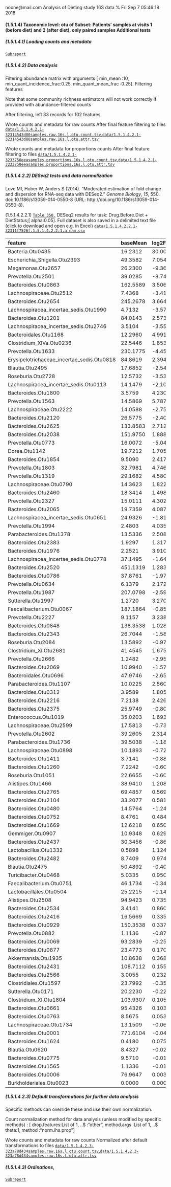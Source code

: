 noone@mail.com
Analysis of Dieting study 16S data
% Fri Sep  7 05:46:18 2018



#### \(1.5.1.4\) Taxonomic level: otu of Subset: Patients' samples at visits 1 (before diet) and 2 (after diet), only paired samples Additional tests




##### \(1.5.1.4.1\) Loading counts and metadata

[`Subreport`](./1.5.1.4.1-report.html)


##### \(1.5.1.4.2\) Data analysis



Filtering abundance matrix with arguments [ min_mean                :10, min_quant_incidence_frac:0.25, min_quant_mean_frac     :0.25]. Filtering features


Note that some community richness estimators will not work correctly 
               if provided with abundance-filtered counts


After filtering, left 33 records for 102 features


Wrote counts and metadata for raw counts After final feature filtering to files [`data/1.5.1.4.2.1-32314543d80samples.raw.16s.l.otu.count.tsv`](data/1.5.1.4.2.1-32314543d80samples.raw.16s.l.otu.count.tsv),[`data/1.5.1.4.2.1-32314543d80samples.raw.16s.l.otu.attr.tsv`](data/1.5.1.4.2.1-32314543d80samples.raw.16s.l.otu.attr.tsv)


Wrote counts and metadata for proportions counts After final feature filtering to files [`data/1.5.1.4.2.1-3233750eeasamples.proportions.16s.l.otu.count.tsv`](data/1.5.1.4.2.1-3233750eeasamples.proportions.16s.l.otu.count.tsv),[`data/1.5.1.4.2.1-3233750eeasamples.proportions.16s.l.otu.attr.tsv`](data/1.5.1.4.2.1-3233750eeasamples.proportions.16s.l.otu.attr.tsv)



##### \(1.5.1.4.2.2\) DESeq2 tests and data normalization



Love MI, Huber W, Anders S (2014). “Moderated estimation of fold change and dispersion for RNA-seq data with DESeq2.” _Genome Biology_, *15*,
550. doi: 10.1186/s13059-014-0550-8 (URL: http://doi.org/10.1186/s13059-014-0550-8).


\(1.5.1.4.2.2.1\) <a name="table.350"></a>[`Table 350.`](#table.350) DESeq2 results for task: Drug.Before.Diet \+ DietStatus;\[ alpha:0.05\]. Full dataset is also saved in a delimited text file (click to download and open e.g. in Excel) [`data/1.5.1.4.2.2.1-32311f7526f.1.5.1.4.2.2.1.a.nam.csv`](data/1.5.1.4.2.2.1-32311f7526f.1.5.1.4.2.2.1.a.nam.csv)




| feature                                      | baseMean | log2FoldChange | lfcSE  | stat       | pvalue    | padj    | i.baseMean | baseVar    | allZero | dispGeneEst | dispGeneIter | dispFit | dispersion | dispIter | dispOutlier | dispMAP | Intercept  | Drug.Before.Diet\_DrugBefore\_YES\_vs\_DrugBefore\_NO | DietStatus\_before.diet\_vs\_after.diet | SE\_Intercept | SE\_Drug.Before.Diet\_DrugBefore\_YES\_vs\_DrugBefore\_NO | SE\_DietStatus\_before.diet\_vs\_after.diet | WaldStatistic\_Intercept | WaldStatistic\_Drug.Before.Diet\_DrugBefore\_YES\_vs\_DrugBefore\_NO | WaldStatistic\_DietStatus\_before.diet\_vs\_after.diet | WaldPvalue\_Intercept | WaldPvalue\_Drug.Before.Diet\_DrugBefore\_YES\_vs\_DrugBefore\_NO | WaldPvalue\_DietStatus\_before.diet\_vs\_after.diet | betaConv | betaIter | deviance | maxCooks   | replace |
|:---------------------------------------------|:---------|:---------------|:-------|:-----------|:----------|:--------|:-----------|:-----------|:--------|:------------|:-------------|:--------|:-----------|:---------|:------------|:--------|:-----------|:------------------------------------------------------|:----------------------------------------|:--------------|:----------------------------------------------------------|:--------------------------------------------|:-------------------------|:---------------------------------------------------------------------|:-------------------------------------------------------|:----------------------|:------------------------------------------------------------------|:----------------------------------------------------|:---------|:---------|:---------|:-----------|:--------|
| Bacteria.Otu0435                             | 16.2312  | 30.000000      | 2.9580 | 10.141908  | NA        | NA      | 16.2312    | 8.694e\+03 | FALSE   | 33.000      | 2            | 9.543   | 33.000     | 8        | FALSE       | 33.000  | \-23.52003 | \-24.57702                                            | 30.000000                               | 2.8654        | 3.0600                                                    | 2.9580                                      | \-8.208318               | \-8.03176                                                            | 10.141908                                              | 2.243e\-16            | 9.609e\-16                                                        | 3.600e\-24                                          | TRUE     | 100      | 28.27    | 2.643e\+01 | TRUE    |
| Escherichia\_Shigella.Otu2393                | 49.3582  | 7.054357       | 2.0495 | 3.441966   | 0.0005775 | 0.04216 | 49.3582    | 6.488e\+04 | FALSE   | 16.437      | 8            | 10.573  | 15.743     | 9        | FALSE       | 15.743  | 0.73383    | \-4.05216                                             | 7.054357                                | 1.9826        | 2.1160                                                    | 2.0495                                      | 0.370141                 | \-1.91504                                                            | 3.441966                                               | 7.113e\-01            | 5.549e\-02                                                        | 5.775e\-04                                          | TRUE     | 100      | 98.82    | 3.747e\+00 | TRUE    |
| Megamonas.Otu2657                            | 26.2300  | \-9.364361     | 2.9580 | \-3.165827 | NA        | NA      | 26.2300    | 2.264e\+04 | FALSE   | 33.000      | 81           | 10.612  | 33.000     | 5        | FALSE       | 33.000  | 7.17010    | \-26.19066                                            | \-9.364361                              | 2.8203        | 3.0618                                                    | 2.9580                                      | 2.542276                 | \-8.55392                                                            | \-3.165827                                             | 1.101e\-02            | 1.190e\-17                                                        | 1.546e\-03                                          | TRUE     | 100      | 34.50    | 2.307e\+01 | TRUE    |
| Prevotella.Otu2501                           | 39.0285  | \-8.747835     | 2.8550 | \-3.064009 | NA        | NA      | 39.0285    | 4.418e\+04 | FALSE   | 33.000      | 8            | 11.050  | 31.285     | 6        | FALSE       | 31.285  | 8.28320    | \-6.24219                                             | \-8.747835                              | 2.7386        | 2.9632                                                    | 2.8550                                      | 3.024615                 | \-2.10659                                                            | \-3.064009                                             | 2.490e\-03            | 3.515e\-02                                                        | 2.184e\-03                                          | TRUE     | 100      | 77.63    | 5.192e\+01 | TRUE    |
| Bacteroides.Otu0863                          | 162.5589 | 3.506242       | 1.1510 | 3.046256   | NA        | NA      | 162.5589   | 2.195e\+05 | FALSE   | 5.115       | 12           | 8.569   | 5.214      | 7        | FALSE       | 5.214   | 5.40582    | \-1.27334                                             | 3.506242                                | 1.1143        | 1.1953                                                    | 1.1510                                      | 4.851392                 | \-1.06525                                                            | 3.046256                                               | 1.226e\-06            | 2.868e\-01                                                        | 2.317e\-03                                          | TRUE     | 15       | 298.81   | 9.757e\+00 | TRUE    |
| Lachnospiraceae.Otu2512                      | 7.4368   | \-3.419925     | 1.1651 | \-2.935384 | 0.0033314 | 0.12159 | 7.4368     | 3.900e\+02 | FALSE   | 4.554       | 11           | 8.938   | 4.727      | 10       | FALSE       | 4.727   | 4.15485    | \-0.67270                                             | \-3.419925                              | 1.0914        | 1.2016                                                    | 1.1651                                      | 3.806736                 | \-0.55983                                                            | \-2.935384                                             | 1.408e\-04            | 5.756e\-01                                                        | 3.331e\-03                                          | TRUE     | 17       | 145.51   | 3.771e\-01 | TRUE    |
| Bacteroides.Otu2654                          | 245.2678 | 3.664466       | 1.2553 | 2.919241   | NA        | NA      | 245.2678   | 1.188e\+06 | FALSE   | 6.150       | 12           | 7.949   | 6.210      | 6        | FALSE       | 6.210   | 5.49465    | \-1.22247                                             | 3.664466                                | 1.2152        | 1.3038                                                    | 1.2553                                      | 4.521568                 | \-0.93763                                                            | 2.919241                                               | 6.138e\-06            | 3.484e\-01                                                        | 3.509e\-03                                          | TRUE     | 100      | 288.12   | 3.130e\+01 | TRUE    |
| Lachnospiracea\_incertae\_sedis.Otu1990      | 4.7132   | \-3.576162     | 1.3520 | \-2.645088 | 0.0081670 | 0.14175 | 4.7132     | 3.000e\+02 | FALSE   | 6.102       | 7            | 9.401   | 6.314      | 7        | FALSE       | 6.314   | 1.95890    | 1.39647                                               | \-3.576162                              | 1.2870        | 1.4107                                                    | 1.3520                                      | 1.522086                 | 0.98994                                                              | \-2.645088                                             | 1.280e\-01            | 3.222e\-01                                                        | 8.167e\-03                                          | TRUE     | 21       | 114.56   | 7.135e\-01 | TRUE    |
| Bacteroides.Otu1201                          | 84.0143  | 2.573146       | 0.9931 | 2.591146   | 0.0095657 | 0.14175 | 84.0143    | 4.190e\+04 | FALSE   | 3.737       | 12           | 9.156   | 3.861      | 7        | FALSE       | 3.861   | 3.65945    | 1.31640                                               | 2.573146                                | 0.9678        | 1.0336                                                    | 0.9931                                      | 3.781339                 | 1.27364                                                              | 2.591146                                               | 1.560e\-04            | 2.028e\-01                                                        | 9.566e\-03                                          | TRUE     | 11       | 298.08   | 4.224e\-01 | FALSE   |
| Lachnospiracea\_incertae\_sedis.Otu2746      | 3.5104   | \-3.559339     | 1.3764 | \-2.586026 | 0.0097090 | 0.14175 | 3.5104     | 9.577e\+01 | FALSE   | 6.281       | 8            | 10.078  | 6.550      | 8        | FALSE       | 6.550   | 2.52303    | 0.21405                                               | \-3.559339                              | 1.2995        | 1.4293                                                    | 1.3764                                      | 1.941479                 | 0.14976                                                              | \-2.586026                                             | 5.220e\-02            | 8.810e\-01                                                        | 9.709e\-03                                          | TRUE     | 17       | 110.37   | 2.107e\+00 | TRUE    |
| Bacteroidales.Otu1168                        | 12.2960  | 4.991689       | 1.9523 | 2.556833   | NA        | NA      | 12.2960    | 4.158e\+03 | FALSE   | 14.856      | 10           | 9.206   | 14.031     | 9        | FALSE       | 14.031  | 0.52355    | \-3.84182                                             | 4.991689                                | 1.8868        | 2.0123                                                    | 1.9523                                      | 0.277488                 | \-1.90919                                                            | 2.556833                                               | 7.814e\-01            | 5.624e\-02                                                        | 1.056e\-02                                          | TRUE     | 100      | 90.83    | 4.641e\+01 | TRUE    |
| Clostridium\_XlVa.Otu0236                    | 22.5446  | 1.853420       | 0.7435 | 2.492767   | 0.0126752 | 0.15421 | 22.5446    | 2.105e\+03 | FALSE   | 1.962       | 12           | 10.239  | 2.090      | 7        | FALSE       | 2.090   | 3.68018    | \-0.84455                                             | 1.853420                                | 0.7218        | 0.7711                                                    | 0.7435                                      | 5.098386                 | \-1.09525                                                            | 2.492767                                               | 3.426e\-07            | 2.734e\-01                                                        | 1.268e\-02                                          | TRUE     | 8        | 250.57   | 3.054e\-01 | FALSE   |
| Prevotella.Otu1633                           | 230.1775 | \-4.459071     | 1.8412 | \-2.421833 | NA        | NA      | 230.1775   | 1.657e\+06 | FALSE   | 13.317      | 8            | 8.083   | 12.865     | 7        | FALSE       | 12.865  | 9.61375    | \-6.06520                                             | \-4.459071                              | 1.7551        | 1.8976                                                    | 1.8412                                      | 5.477692                 | \-3.19633                                                            | \-2.421833                                             | 4.309e\-08            | 1.392e\-03                                                        | 1.544e\-02                                          | TRUE     | 100      | 134.13   | 1.239e\+02 | TRUE    |
| Erysipelotrichaceae\_incertae\_sedis.Otu0818 | 84.8619  | 2.394993       | 1.0606 | 2.258237   | 0.0239309 | 0.24957 | 84.8619    | 1.273e\+05 | FALSE   | 4.271       | 12           | 9.143   | 4.387      | 8        | FALSE       | 4.387   | 5.31786    | \-2.36286                                             | 2.394993                                | 1.0240        | 1.0996                                                    | 1.0606                                      | 5.193149                 | \-2.14878                                                            | 2.258237                                               | 2.068e\-07            | 3.165e\-02                                                        | 2.393e\-02                                          | TRUE     | 100      | 250.66   | 4.948e\-01 | FALSE   |
| Blautia.Otu2495                              | 17.6852  | \-2.543548     | 1.1384 | \-2.234286 | NA        | NA      | 17.6852    | 4.952e\+03 | FALSE   | 4.527       | 12           | 9.688   | 4.705      | 9        | FALSE       | 4.705   | 6.00923    | \-2.98903                                             | \-2.543548                              | 1.0710        | 1.1670                                                    | 1.1384                                      | 5.610690                 | \-2.56136                                                            | \-2.234286                                             | 2.015e\-08            | 1.043e\-02                                                        | 2.546e\-02                                          | TRUE     | 16       | 173.69   | 9.090e\+00 | TRUE    |
| Roseburia.Otu2728                            | 12.5732  | \-3.531280     | 1.6188 | \-2.181362 | 0.0291567 | 0.26437 | 12.5732    | 2.243e\+03 | FALSE   | 9.875       | 11           | 9.227   | 9.824      | 5        | FALSE       | 9.824   | 5.10132    | \-1.34409                                             | \-3.531280                              | 1.5425        | 1.6742                                                    | 1.6188                                      | 3.307253                 | \-0.80281                                                            | \-2.181362                                             | 9.422e\-04            | 4.221e\-01                                                        | 2.916e\-02                                          | TRUE     | 24       | 132.47   | 4.115e\+00 | FALSE   |
| Lachnospiracea\_incertae\_sedis.Otu0113      | 14.1479  | \-2.100617     | 0.9829 | \-2.137057 | 0.0325934 | 0.26437 | 14.1479    | 7.428e\+02 | FALSE   | 3.459       | 6            | 9.354   | 3.634      | 9        | FALSE       | 3.634   | 4.92137    | \-0.51859                                             | \-2.100617                              | 0.9411        | 1.0193                                                    | 0.9829                                      | 5.229172                 | \-0.50879                                                            | \-2.137057                                             | 1.703e\-07            | 6.109e\-01                                                        | 3.259e\-02                                          | TRUE     | 13       | 209.89   | 4.785e\-01 | FALSE   |
| Bacteroides.Otu1800                          | 3.5759   | 4.230631       | 2.0738 | 2.040042   | NA        | NA      | 3.5759     | 1.327e\+02 | FALSE   | 17.362      | 8            | 10.028  | 16.089     | 7        | FALSE       | 16.089  | \-1.56152  | 0.16745                                               | 4.230631                                | 2.0284        | 2.1523                                                    | 2.0738                                      | \-0.769839               | 0.07780                                                              | 2.040042                                               | 4.414e\-01            | 9.380e\-01                                                        | 4.135e\-02                                          | TRUE     | 20       | 82.10    | 1.709e\+01 | TRUE    |
| Prevotella.Otu1563                           | 14.5869  | 5.787256       | 2.9299 | 1.975261   | NA        | NA      | 14.5869    | 5.966e\+03 | FALSE   | 33.000      | 8            | 9.392   | 33.000     | 9        | FALSE       | 33.000  | 5.21939    | \-10.11023                                            | 5.787256                                | 2.8065        | 3.0256                                                    | 2.9299                                      | 1.859742                 | \-3.34152                                                            | 1.975261                                               | 6.292e\-02            | 8.332e\-04                                                        | 4.824e\-02                                          | TRUE     | 100      | 58.77    | 5.017e\+01 | TRUE    |
| Lachnospiraceae.Otu2222                      | 14.0588  | \-2.759233     | 1.4190 | \-1.944479 | 0.0518377 | 0.34509 | 14.0588    | 1.107e\+03 | FALSE   | 7.580       | 10           | 9.346   | 7.680      | 8        | FALSE       | 7.680   | 5.31553    | \-1.06095                                             | \-2.759233                              | 1.3597        | 1.4700                                                    | 1.4190                                      | 3.909389                 | \-0.72173                                                            | \-1.944479                                             | 9.253e\-05            | 4.705e\-01                                                        | 5.184e\-02                                          | TRUE     | 17       | 166.01   | 1.294e\-01 | FALSE   |
| Bacteroides.Otu2120                          | 26.5775  | \-2.400097     | 1.2352 | \-1.943131 | 0.0520003 | 0.34509 | 26.5775    | 3.263e\+03 | FALSE   | 5.746       | 14           | 10.642  | 5.917      | 10       | FALSE       | 5.917   | 4.94450    | 1.05507                                               | \-2.400097                              | 1.1930        | 1.2863                                                    | 1.2352                                      | 4.144672                 | 0.82025                                                              | \-1.943131                                             | 3.403e\-05            | 4.121e\-01                                                        | 5.200e\-02                                          | TRUE     | 31       | 218.26   | 3.474e\+00 | FALSE   |
| Bacteroides.Otu2625                          | 133.8583 | 2.712805       | 1.4709 | 1.844340   | 0.0651336 | 0.39623 | 133.8583   | 1.208e\+05 | FALSE   | 8.537       | 14           | 8.739   | 8.540      | 5        | FALSE       | 8.540   | 4.94294    | 0.29901                                               | 2.712805                                | 1.4250        | 1.5284                                                    | 1.4709                                      | 3.468734                 | 0.19563                                                              | 1.844340                                               | 5.229e\-04            | 8.449e\-01                                                        | 6.513e\-02                                          | TRUE     | 100      | 262.89   | 1.733e\+00 | FALSE   |
| Bacteroides.Otu2038                          | 151.9750 | 1.888902       | 1.0796 | 1.749563   | NA        | NA      | 151.9750   | 1.619e\+05 | FALSE   | 4.501       | 9            | 8.631   | 4.600      | 9        | FALSE       | 4.600   | 5.89019    | 0.17204                                               | 1.888902                                | 1.0458        | 1.1219                                                    | 1.0796                                      | 5.632369                 | 0.15335                                                              | 1.749563                                               | 1.778e\-08            | 8.781e\-01                                                        | 8.019e\-02                                          | TRUE     | 25       | 326.79   | 2.310e\+01 | TRUE    |
| Prevotella.Otu0773                           | 16.0072  | \-5.043597     | 2.9294 | \-1.721708 | NA        | NA      | 16.0072    | 8.095e\+03 | FALSE   | 33.000      | 17           | 9.522   | 33.000     | 8        | FALSE       | 33.000  | 5.45797    | \-4.22203                                             | \-5.043597                              | 2.8109        | 3.0373                                                    | 2.9294                                      | 1.941726                 | \-1.39008                                                            | \-1.721708                                             | 5.217e\-02            | 1.645e\-01                                                        | 8.512e\-02                                          | TRUE     | 100      | 48.50    | 8.203e\+01 | TRUE    |
| Dorea.Otu1142                                | 19.7212  | 1.705915       | 1.0011 | 1.704104   | 0.0883617 | 0.49469 | 19.7212    | 4.452e\+03 | FALSE   | 3.614       | 13           | 9.909   | 3.782      | 9        | FALSE       | 3.782   | 4.13128    | \-2.53959                                             | 1.705915                                | 0.9601        | 1.0332                                                    | 1.0011                                      | 4.303170                 | \-2.45806                                                            | 1.704104                                               | 1.684e\-05            | 1.397e\-02                                                        | 8.836e\-02                                          | TRUE     | 14       | 202.03   | 1.232e\+00 | FALSE   |
| Bacteroides.Otu1854                          | 9.5090   | 2.417350       | 1.4473 | 1.670237   | 0.0948726 | 0.49469 | 9.5090     | 1.187e\+03 | FALSE   | 7.821       | 10           | 9.017   | 7.897      | 6        | FALSE       | 7.897   | 2.41924    | \-2.09955                                             | 2.417350                                | 1.3935        | 1.4950                                                    | 1.4473                                      | 1.736057                 | \-1.40435                                                            | 1.670237                                               | 8.255e\-02            | 1.602e\-01                                                        | 9.487e\-02                                          | TRUE     | 27       | 134.32   | 1.634e\+00 | FALSE   |
| Prevotella.Otu1803                           | 32.7981  | 4.746918       | 2.9359 | 1.616847   | NA        | NA      | 32.7981    | 3.430e\+04 | FALSE   | 33.000      | 9            | 11.004  | 33.000     | 9        | FALSE       | 33.000  | 6.47072    | \-11.36151                                            | 4.746918                                | 2.8074        | 3.0293                                                    | 2.9359                                      | 2.304894                 | \-3.75049                                                            | 1.616847                                               | 2.117e\-02            | 1.765e\-04                                                        | 1.059e\-01                                          | TRUE     | 100      | 59.58    | 1.016e\+02 | TRUE    |
| Prevotella.Otu1319                           | 29.1682  | 4.580736       | 2.9367 | 1.559846   | NA        | NA      | 29.1682    | 2.711e\+04 | FALSE   | 33.000      | 11           | 10.832  | 33.000     | 10       | FALSE       | 33.000  | 6.30099    | \-11.19188                                            | 4.580736                                | 2.8076        | 3.0298                                                    | 2.9367                                      | 2.244229                 | \-3.69387                                                            | 1.559846                                               | 2.482e\-02            | 2.209e\-04                                                        | 1.188e\-01                                          | TRUE     | 100      | 52.01    | 9.685e\+01 | TRUE    |
| Lachnospiraceae.Otu0790                      | 14.3623  | 1.822064       | 1.1694 | 1.558168   | 0.1191934 | 0.58007 | 14.3623    | 7.112e\+02 | FALSE   | 5.109       | 13           | 9.372   | 5.266      | 9        | FALSE       | 5.266   | 2.39097    | 0.40527                                               | 1.822064                                | 1.1422        | 1.2174                                                    | 1.1694                                      | 2.093233                 | 0.33289                                                              | 1.558168                                               | 3.633e\-02            | 7.392e\-01                                                        | 1.192e\-01                                          | TRUE     | 12       | 195.44   | 1.157e\-01 | FALSE   |
| Bacteroides.Otu2460                          | 18.3414  | 1.498575       | 1.0167 | 1.473958   | 0.1404928 | 0.60823 | 18.3414    | 1.066e\+03 | FALSE   | 3.839       | 11           | 9.757   | 3.991      | 7        | FALSE       | 3.991   | 3.33928    | \-0.14652                                             | 1.498575                                | 0.9884        | 1.0569                                                    | 1.0167                                      | 3.378607                 | \-0.13864                                                            | 1.473958                                               | 7.285e\-04            | 8.897e\-01                                                        | 1.405e\-01                                          | TRUE     | 15       | 223.15   | 5.682e\-01 | FALSE   |
| Prevotella.Otu2327                           | 15.0111  | 4.302860       | 2.9379 | 1.464619   | NA        | NA      | 15.0111    | 7.060e\+03 | FALSE   | 33.000      | 7            | 9.430   | 33.000     | 5        | FALSE       | 33.000  | 5.33052    | \-10.22201                                            | 4.302860                                | 2.8085        | 3.0308                                                    | 2.9379                                      | 1.897981                 | \-3.37269                                                            | 1.464619                                               | 5.770e\-02            | 7.444e\-04                                                        | 1.430e\-01                                          | TRUE     | 100      | 65.02    | 7.101e\+01 | TRUE    |
| Bacteroides.Otu2065                          | 19.7359  | 4.087504       | 2.9054 | 1.406849   | 0.1594722 | 0.60823 | 19.7359    | 1.154e\+04 | FALSE   | 33.000      | 9            | 9.911   | 32.598     | 6        | FALSE       | 32.598  | \-24.11724 | 25.84099                                              | 4.087504                                | 2.8480        | 3.0419                                                    | 2.9054                                      | \-8.468150               | 8.49515                                                              | 1.406849                                               | 2.493e\-17            | 1.977e\-17                                                        | 1.595e\-01                                          | TRUE     | 100      | 65.63    | 5.378e\-06 | TRUE    |
| Lachnospiracea\_incertae\_sedis.Otu0651      | 24.9326  | \-1.815930     | 1.3030 | \-1.393663 | 0.1634193 | 0.60823 | 24.9326    | 4.961e\+03 | FALSE   | 6.357       | 9            | 10.492  | 6.518      | 9        | FALSE       | 6.518   | 3.20965    | 2.42881                                               | \-1.815930                              | 1.2642        | 1.3639                                                    | 1.3030                                      | 2.538840                 | 1.78076                                                              | \-1.393663                                             | 1.112e\-02            | 7.495e\-02                                                        | 1.634e\-01                                          | TRUE     | 20       | 189.97   | 2.479e\-01 | FALSE   |
| Prevotella.Otu1994                           | 2.4803   | 4.035549       | 2.9376 | 1.373780   | 0.1695099 | 0.60823 | 2.4803     | 2.030e\+02 | FALSE   | 33.000      | 2            | 11.213  | 33.000     | 8        | FALSE       | 33.000  | \-3.45832  | 1.74026                                               | 4.035549                                | 2.8555        | 3.0554                                                    | 2.9376                                      | \-1.211100               | 0.56957                                                              | 1.373780                                               | 2.259e\-01            | 5.690e\-01                                                        | 1.695e\-01                                          | TRUE     | 44       | 24.30    | 3.960e\-06 | TRUE    |
| Parabacteroides.Otu1378                      | 13.5336  | 2.508439       | 1.8285 | 1.371856   | 0.1701083 | 0.60823 | 13.5336    | 1.045e\+03 | FALSE   | 13.419      | 9            | 9.303   | 13.039     | 7        | FALSE       | 13.039  | 2.49516    | \-0.77166                                             | 2.508439                                | 1.7729        | 1.8988                                                    | 1.8285                                      | 1.407351                 | \-0.40639                                                            | 1.371856                                               | 1.593e\-01            | 6.845e\-01                                                        | 1.701e\-01                                          | TRUE     | 22       | 140.17   | 2.293e\-01 | FALSE   |
| Bacteroides.Otu2383                          | 1.9297   | 1.317619       | 0.9725 | 1.354875   | 0.1754574 | 0.60823 | 1.9297     | 1.492e\+01 | FALSE   | 2.643       | 8            | 12.310  | 2.949      | 7        | FALSE       | 2.949   | 0.30768    | \-0.25694                                             | 1.317619                                | 0.9677        | 1.0128                                                    | 0.9725                                      | 0.317960                 | \-0.25369                                                            | 1.354875                                               | 7.505e\-01            | 7.997e\-01                                                        | 1.755e\-01                                          | TRUE     | 10       | 119.25   | 1.370e\+00 | TRUE    |
| Bacteroides.Otu1976                          | 2.2521   | 3.910298       | 2.9386 | 1.330657   | 0.1833017 | 0.60823 | 2.2521     | 1.674e\+02 | FALSE   | 33.000      | 2            | 11.603  | 33.000     | 8        | FALSE       | 33.000  | \-3.43498  | 1.69785                                               | 3.910298                                | 2.8560        | 3.0566                                                    | 2.9386                                      | \-1.202706               | 0.55547                                                              | 1.330657                                               | 2.291e\-01            | 5.786e\-01                                                        | 1.833e\-01                                          | TRUE     | 30       | 21.81    | 3.686e\-06 | TRUE    |
| Lachnospiracea\_incertae\_sedis.Otu0778      | 37.1495  | \-1.640865     | 1.2630 | \-1.299228 | 0.1938657 | 0.61531 | 37.1495    | 6.992e\+03 | FALSE   | 6.086       | 10           | 11.067  | 6.247      | 9        | FALSE       | 6.247   | 6.14228    | \-0.59681                                             | \-1.640865                              | 1.2197        | 1.3116                                                    | 1.2630                                      | 5.035766                 | \-0.45501                                                            | \-1.299228                                             | 4.759e\-07            | 6.491e\-01                                                        | 1.939e\-01                                          | TRUE     | 21       | 228.44   | 2.803e\-01 | FALSE   |
| Bacteroides.Otu2520                          | 451.1319 | 1.283610       | 1.0843 | 1.183833   | 0.2364793 | 0.67139 | 451.1319   | 5.438e\+05 | FALSE   | 4.616       | 11           | 5.922   | 4.649      | 8        | FALSE       | 4.649   | 7.95143    | 0.12070                                               | 1.283610                                | 1.0495        | 1.1265                                                    | 1.0843                                      | 7.576451                 | 0.10714                                                              | 1.183833                                               | 3.551e\-14            | 9.147e\-01                                                        | 2.365e\-01                                          | TRUE     | 24       | 397.19   | 7.629e\-02 | FALSE   |
| Bacteroides.Otu0786                          | 37.8761  | \-1.978281     | 1.6889 | \-1.171313 | 0.2414732 | 0.67139 | 37.8761    | 9.360e\+03 | FALSE   | 11.211      | 11           | 11.064  | 11.204     | 5        | FALSE       | 11.204  | 7.21310    | \-2.06082                                             | \-1.978281                              | 1.6307        | 1.7529                                                    | 1.6889                                      | 4.423300                 | \-1.17565                                                            | \-1.171313                                             | 9.720e\-06            | 2.397e\-01                                                        | 2.415e\-01                                          | TRUE     | 100      | 190.25   | 9.682e\-01 | TRUE    |
| Prevotella.Otu0634                           | 6.1379   | 2.172135       | 1.9209 | 1.130798   | NA        | NA      | 6.1379     | 7.052e\+02 | FALSE   | 14.282      | 13           | 9.040   | 13.517     | 9        | FALSE       | 13.517  | 2.67357    | \-5.01816                                             | 2.172135                                | 1.8190        | 1.9696                                                    | 1.9209                                      | 1.469822                 | \-2.54781                                                            | 1.130798                                               | 1.416e\-01            | 1.084e\-02                                                        | 2.581e\-01                                          | TRUE     | 14       | 77.45    | 1.168e\+01 | TRUE    |
| Prevotella.Otu1987                           | 207.0798 | \-2.598249     | 2.3329 | \-1.113757 | 0.2653833 | 0.67139 | 207.0798   | 4.873e\+05 | FALSE   | 23.110      | 8            | 8.270   | 21.521     | 8        | FALSE       | 21.521  | 8.68596    | \-0.54789                                             | \-2.598249                              | 2.2571        | 2.4236                                                    | 2.3329                                      | 3.848279                 | \-0.22606                                                            | \-1.113757                                             | 1.190e\-04            | 8.212e\-01                                                        | 2.654e\-01                                          | TRUE     | 100      | 171.34   | 3.269e\-01 | FALSE   |
| Sutterella.Otu1997                           | 1.2720   | 3.270236       | 2.9454 | 1.110297   | 0.2668710 | 0.67139 | 1.2720     | 3.157e\+01 | FALSE   | 33.000      | 71           | 14.882  | 33.000     | 9        | FALSE       | 33.000  | \-3.27967  | 1.41583                                               | 3.270236                                | 2.8590        | 3.0636                                                    | 2.9454                                      | \-1.147149               | 0.46215                                                              | 1.110297                                               | 2.513e\-01            | 6.440e\-01                                                        | 2.669e\-01                                          | TRUE     | 21       | 32.21    | 3.933e\-06 | TRUE    |
| Faecalibacterium.Otu0067                     | 187.1864 | \-0.855149     | 0.7705 | \-1.109856 | 0.2670609 | 0.67139 | 187.1864   | 9.031e\+04 | FALSE   | 2.243       | 11           | 8.413   | 2.338      | 11       | FALSE       | 2.338   | 8.72355    | \-1.51303                                             | \-0.855149                              | 0.7448        | 0.8001                                                    | 0.7705                                      | 11.712577                | \-1.89105                                                            | \-1.109856                                             | 1.099e\-31            | 5.862e\-02                                                        | 2.671e\-01                                          | TRUE     | 8        | 388.41   | 1.782e\-01 | FALSE   |
| Prevotella.Otu2227                           | 9.1157   | 3.238782       | 2.9406 | 1.101388   | NA        | NA      | 9.1157     | 2.640e\+03 | FALSE   | 33.000      | 100          | 8.993   | 33.000     | 7        | FALSE       | 33.000  | 4.62033    | \-9.51153                                             | 3.238782                                | 2.8100        | 3.0329                                                    | 2.9406                                      | 1.644251                 | \-3.13613                                                            | 1.101388                                               | 1.001e\-01            | 1.712e\-03                                                        | 2.707e\-01                                          | TRUE     | 100      | 37.78    | 6.053e\+01 | TRUE    |
| Bacteroides.Otu0848                          | 138.3538 | 1.028769       | 0.9577 | 1.074158   | 0.2827519 | 0.67139 | 138.3538   | 4.296e\+04 | FALSE   | 3.510       | 9            | 8.711   | 3.618      | 9        | FALSE       | 3.618   | 6.05567    | 0.66728                                               | 1.028769                                | 0.9278        | 0.9954                                                    | 0.9577                                      | 6.526573                 | 0.67037                                                              | 1.074158                                               | 6.729e\-11            | 5.026e\-01                                                        | 2.828e\-01                                          | TRUE     | 12       | 351.15   | 6.399e\-01 | FALSE   |
| Bacteroides.Otu2343                          | 26.7044  | \-1.580095     | 1.5030 | \-1.051314 | 0.2931144 | 0.67139 | 26.7044    | 4.267e\+03 | FALSE   | 8.750       | 12           | 10.652  | 8.842      | 10       | FALSE       | 8.842   | 6.33071    | \-1.64916                                             | \-1.580095                              | 1.4502        | 1.5596                                                    | 1.5030                                      | 4.365407                 | \-1.05743                                                            | \-1.051314                                             | 1.269e\-05            | 2.903e\-01                                                        | 2.931e\-01                                          | TRUE     | 30       | 190.11   | 4.792e\-01 | TRUE    |
| Roseburia.Otu2084                            | 13.5892  | \-0.978648     | 0.9571 | \-1.022530 | 0.3065299 | 0.67139 | 13.5892    | 3.233e\+02 | FALSE   | 3.323       | 13           | 9.307   | 3.486      | 8        | FALSE       | 3.486   | 4.66975    | \-0.80605                                             | \-0.978648                              | 0.9202        | 0.9924                                                    | 0.9571                                      | 5.074776                 | \-0.81223                                                            | \-1.022530                                             | 3.880e\-07            | 4.167e\-01                                                        | 3.065e\-01                                          | TRUE     | 9        | 218.23   | 1.022e\-01 | FALSE   |
| Clostridium\_XI.Otu2681                      | 41.4545  | 1.675115       | 1.6628 | 1.007429   | 0.3137288 | 0.67139 | 41.4545    | 4.057e\+04 | FALSE   | 10.757      | 11           | 10.993  | 10.770     | 5        | FALSE       | 10.770  | 5.08483    | \-3.43519                                             | 1.675115                                | 1.6022        | 1.7227                                                    | 1.6628                                      | 3.173671                 | \-1.99407                                                            | 1.007429                                               | 1.505e\-03            | 4.614e\-02                                                        | 3.137e\-01                                          | TRUE     | 100      | 150.27   | 3.033e\+00 | FALSE   |
| Prevotella.Otu2666                           | 1.2482   | \-2.950296     | 2.9407 | \-1.003274 | 0.3157286 | 0.67139 | 1.2482     | 3.586e\+01 | FALSE   | 33.000      | 7            | 15.027  | 33.000     | 8        | FALSE       | 33.000  | 0.63803    | 0.92184                                               | \-2.950296                              | 2.8450        | 3.0616                                                    | 2.9407                                      | 0.224265                 | 0.30110                                                              | \-1.003274                                             | 8.226e\-01            | 7.633e\-01                                                        | 3.157e\-01                                          | TRUE     | 14       | 45.26    | 1.238e\+00 | TRUE    |
| Bacteroides.Otu2069                          | 10.9940  | \-1.571199     | 1.5859 | \-0.990745 | 0.3218100 | 0.67139 | 10.9940    | 6.045e\+02 | FALSE   | 9.743       | 10           | 9.113   | 9.698      | 6        | FALSE       | 9.698   | 5.10116    | \-1.85515                                             | \-1.571199                              | 1.5237        | 1.6425                                                    | 1.5859                                      | 3.347812                 | \-1.12946                                                            | \-0.990745                                             | 8.145e\-04            | 2.587e\-01                                                        | 3.218e\-01                                          | TRUE     | 22       | 149.68   | 9.971e\-01 | TRUE    |
| Bacteroidales.Otu0696                        | 47.9746  | \-2.655553     | 2.6809 | \-0.990564 | 0.3218987 | 0.67139 | 47.9746    | 5.273e\+04 | FALSE   | 32.530      | 10           | 10.669  | 27.730     | 7        | FALSE       | 27.730  | 7.07897    | \-5.91769                                             | \-2.655553                              | 2.5710        | 2.7718                                                    | 2.6809                                      | 2.753390                 | \-2.13497                                                            | \-0.990564                                             | 5.898e\-03            | 3.276e\-02                                                        | 3.219e\-01                                          | TRUE     | 100      | 88.73    | 3.611e\-01 | FALSE   |
| Parabacteroides.Otu1107                      | 10.0225  | 2.560853       | 2.7788 | 0.921557   | 0.3567599 | 0.72343 | 10.0225    | 1.344e\+03 | FALSE   | 33.000      | 10           | 9.049   | 29.883     | 7        | FALSE       | 29.883  | \-2.65492  | 4.40524                                               | 2.560853                                | 2.7194        | 2.9049                                                    | 2.7788                                      | \-0.976305               | 1.51649                                                              | 0.921557                                               | 3.289e\-01            | 1.294e\-01                                                        | 3.568e\-01                                          | TRUE     | 48       | 76.33    | 2.638e\-01 | FALSE   |
| Bacteroides.Otu0312                          | 3.9589   | 1.805865       | 1.9861 | 0.909250   | NA        | NA      | 3.9589     | 4.156e\+02 | FALSE   | 15.393      | 9            | 9.768   | 14.419     | 6        | FALSE       | 14.419  | 1.73681    | \-4.08518                                             | 1.805865                                | 1.8887        | 2.0396                                                    | 1.9861                                      | 0.919581                 | \-2.00294                                                            | 0.909250                                               | 3.578e\-01            | 4.518e\-02                                                        | 3.632e\-01                                          | TRUE     | 29       | 66.62    | 1.779e\+01 | TRUE    |
| Bacteroides.Otu2216                          | 7.2138   | 2.426325       | 2.7763 | 0.873955   | 0.3821429 | 0.73761 | 7.2138     | 1.451e\+03 | FALSE   | 33.000      | 9            | 8.945   | 29.765     | 7        | FALSE       | 29.765  | \-2.95915  | 4.42867                                               | 2.426325                                | 2.7157        | 2.9029                                                    | 2.7763                                      | \-1.089628               | 1.52563                                                              | 0.873955                                               | 2.759e\-01            | 1.271e\-01                                                        | 3.821e\-01                                          | TRUE     | 24       | 62.77    | 3.970e\-06 | TRUE    |
| Bacteroides.Otu2375                          | 25.9749  | \-0.806964     | 0.9269 | \-0.870620 | 0.3839614 | 0.73761 | 25.9749    | 1.105e\+03 | FALSE   | 3.155       | 14           | 10.589  | 3.319      | 10       | FALSE       | 3.319   | 4.16785    | 1.24226                                               | \-0.806964                              | 0.8993        | 0.9664                                                    | 0.9269                                      | 4.634713                 | 1.28546                                                              | \-0.870620                                             | 3.574e\-06            | 1.986e\-01                                                        | 3.840e\-01                                          | TRUE     | 11       | 256.36   | 3.134e\-01 | FALSE   |
| Enterococcus.Otu1019                         | 35.0203  | 1.693049       | 2.0353 | 0.831858   | NA        | NA      | 35.0203    | 3.610e\+04 | FALSE   | 16.600      | 9            | 11.055  | 16.037     | 7        | FALSE       | 16.037  | 4.85505    | \-4.31951                                             | 1.693049                                | 1.9561        | 2.1057                                                    | 2.0353                                      | 2.481989                 | \-2.05139                                                            | 0.831858                                               | 1.307e\-02            | 4.023e\-02                                                        | 4.055e\-01                                          | TRUE     | 100      | 111.79   | 1.147e\+02 | TRUE    |
| Lachnospiraceae.Otu2599                      | 17.5813  | \-0.731607     | 0.8879 | \-0.823957 | 0.4099638 | 0.76737 | 17.5813    | 1.335e\+03 | FALSE   | 2.795       | 11           | 9.678   | 2.931      | 7        | FALSE       | 2.931   | 5.84618    | \-3.00998                                             | \-0.731607                              | 0.8432        | 0.9136                                                    | 0.8879                                      | 6.933014                 | \-3.29470                                                            | \-0.823957                                             | 4.120e\-12            | 9.853e\-04                                                        | 4.100e\-01                                          | TRUE     | 13       | 217.35   | 9.238e\-02 | FALSE   |
| Prevotella.Otu2602                           | 39.2605  | 2.314512       | 2.9303 | 0.789849   | NA        | NA      | 39.2605    | 4.907e\+04 | FALSE   | 33.000      | 9            | 11.047  | 33.000     | 9        | FALSE       | 33.000  | 6.72952    | \-8.86571                                             | 2.314512                                | 2.8058        | 3.0259                                                    | 2.9303                                      | 2.398392                 | \-2.92994                                                            | 0.789849                                               | 1.647e\-02            | 3.390e\-03                                                        | 4.296e\-01                                          | TRUE     | 100      | 60.22    | 1.065e\+02 | TRUE    |
| Parabacteroides.Otu1736                      | 39.5038  | \-1.184395     | 1.5047 | \-0.787115 | NA        | NA      | 39.5038    | 1.984e\+04 | FALSE   | 8.751       | 10           | 11.042  | 8.861      | 10       | FALSE       | 8.861   | 6.78797    | \-2.57972                                             | \-1.184395                              | 1.4512        | 1.5607                                                    | 1.5047                                      | 4.677335                 | \-1.65297                                                            | \-0.787115                                             | 2.906e\-06            | 9.834e\-02                                                        | 4.312e\-01                                          | TRUE     | 100      | 192.84   | 3.302e\+01 | TRUE    |
| Lachnospiraceae.Otu0898                      | 10.1893  | \-0.724725     | 0.9442 | \-0.767552 | 0.4427536 | 0.80803 | 10.1893    | 3.547e\+02 | FALSE   | 3.211       | 8            | 9.060   | 3.361      | 9        | FALSE       | 3.361   | 4.16601    | \-0.73522                                             | \-0.724725                              | 0.9076        | 0.9789                                                    | 0.9442                                      | 4.590089                 | \-0.75104                                                            | \-0.767552                                             | 4.431e\-06            | 4.526e\-01                                                        | 4.428e\-01                                          | TRUE     | 17       | 204.06   | 1.594e\-01 | FALSE   |
| Bacteroides.Otu1411                          | 3.7141   | \-0.882584     | 1.2462 | \-0.708194 | 0.4788246 | 0.85254 | 3.7141     | 5.969e\+01 | FALSE   | 5.444       | 9            | 9.927   | 5.673      | 7        | FALSE       | 5.673   | 2.08321    | 0.31840                                               | \-0.882584                              | 1.2037        | 1.2996                                                    | 1.2462                                      | 1.730720                 | 0.24500                                                              | \-0.708194                                             | 8.350e\-02            | 8.065e\-01                                                        | 4.788e\-01                                          | TRUE     | 10       | 136.87   | 1.965e\+00 | TRUE    |
| Bacteroides.Otu1260                          | 7.2242   | \-0.609997     | 0.9113 | \-0.669392 | 0.5032453 | 0.85906 | 7.2242     | 9.303e\+01 | FALSE   | 2.878       | 14           | 8.944   | 3.047      | 9        | FALSE       | 3.047   | 2.68624    | 0.67249                                               | \-0.609997                              | 0.8857        | 0.9530                                                    | 0.9113                                      | 3.032880                 | 0.70568                                                              | \-0.669392                                             | 2.422e\-03            | 4.804e\-01                                                        | 5.032e\-01                                          | TRUE     | 8        | 189.11   | 6.426e\-01 | FALSE   |
| Roseburia.Otu1051                            | 22.6655  | \-0.602346     | 0.9057 | \-0.665047 | 0.5060207 | 0.85906 | 22.6655    | 1.390e\+03 | FALSE   | 3.031       | 8            | 10.253  | 3.171      | 7        | FALSE       | 3.171   | 5.24076    | \-0.73632                                             | \-0.602346                              | 0.8738        | 0.9401                                                    | 0.9057                                      | 5.997774                 | \-0.78327                                                            | \-0.665047                                             | 2.000e\-09            | 4.335e\-01                                                        | 5.060e\-01                                          | TRUE     | 15       | 250.42   | 1.102e\-01 | FALSE   |
| Alistipes.Otu1466                            | 38.9410  | 1.208681       | 1.8854 | 0.641091   | NA        | NA      | 38.9410    | 8.134e\+03 | FALSE   | 14.244      | 12           | 11.052  | 13.993     | 6        | FALSE       | 13.993  | 2.89985    | 2.30772                                               | 1.208681                                | 1.8308        | 1.9613                                                    | 1.8854                                      | 1.583905                 | 1.17661                                                              | 0.641091                                               | 1.132e\-01            | 2.394e\-01                                                        | 5.215e\-01                                          | TRUE     | 39       | 183.25   | 8.112e\+00 | TRUE    |
| Bacteroides.Otu2765                          | 69.4857  | 0.569730       | 0.9293 | 0.613081   | 0.5398230 | 0.88913 | 69.4857    | 8.516e\+03 | FALSE   | 3.269       | 14           | 9.465   | 3.395      | 8        | FALSE       | 3.395   | 5.55175    | 0.37296                                               | 0.569730                                | 0.9004        | 0.9659                                                    | 0.9293                                      | 6.165971                 | 0.38611                                                              | 0.613081                                               | 7.005e\-10            | 6.994e\-01                                                        | 5.398e\-01                                          | TRUE     | 11       | 317.27   | 6.727e\-01 | FALSE   |
| Bacteroides.Otu2104                          | 33.2077  | 0.581312       | 0.9962 | 0.583518   | 0.5595444 | 0.88913 | 33.2077    | 2.264e\+03 | FALSE   | 3.709       | 14           | 11.016  | 3.881      | 7        | FALSE       | 3.881   | 4.76106    | \-0.05565                                             | 0.581312                                | 0.9652        | 1.0353                                                    | 0.9962                                      | 4.932817                 | \-0.05375                                                            | 0.583518                                               | 8.105e\-07            | 9.571e\-01                                                        | 5.595e\-01                                          | TRUE     | 11       | 268.59   | 3.505e\-01 | FALSE   |
| Bacteroides.Otu0480                          | 14.5764  | \-1.248049     | 2.1559 | \-0.578899 | NA        | NA      | 14.5764    | 3.298e\+03 | FALSE   | 19.104      | 10           | 9.391   | 17.668     | 10       | FALSE       | 17.668  | 5.86370    | \-5.27234                                             | \-1.248049                              | 2.0573        | 2.2230                                                    | 2.1559                                      | 2.850232                 | \-2.37176                                                            | \-0.578899                                             | 4.369e\-03            | 1.770e\-02                                                        | 5.627e\-01                                          | TRUE     | 28       | 92.13    | 3.623e\+01 | TRUE    |
| Bacteroides.Otu0752                          | 8.4761   | 0.484164       | 0.8434 | 0.574089   | 0.5659076 | 0.88913 | 8.4761     | 1.495e\+02 | FALSE   | 2.261       | 12           | 8.955   | 2.439      | 10       | FALSE       | 2.439   | 0.42063    | 2.93770                                               | 0.484164                                | 0.8860        | 0.9206                                                    | 0.8434                                      | 0.474742                 | 3.19121                                                              | 0.574089                                               | 6.350e\-01            | 1.417e\-03                                                        | 5.659e\-01                                          | TRUE     | 8        | 188.36   | 1.382e\-01 | FALSE   |
| Bacteroides.Otu1669                          | 12.6218  | 0.650837       | 1.1533 | 0.564307   | 0.5725455 | 0.88913 | 12.6218    | 3.411e\+02 | FALSE   | 4.966       | 9            | 9.231   | 5.137      | 10       | FALSE       | 5.137   | 2.99496    | 0.48019                                               | 0.650837                                | 1.1218        | 1.2006                                                    | 1.1533                                      | 2.669872                 | 0.39995                                                              | 0.564307                                               | 7.588e\-03            | 6.892e\-01                                                        | 5.725e\-01                                          | TRUE     | 18       | 204.37   | 3.297e\-01 | FALSE   |
| Gemmiger.Otu0907                             | 10.9348  | 0.629321       | 1.1715 | 0.537172   | 0.5911491 | 0.88913 | 10.9348    | 4.288e\+02 | FALSE   | 5.141       | 14           | 9.109   | 5.290      | 9        | FALSE       | 5.290   | 3.27773    | \-0.27686                                             | 0.629321                                | 1.1355        | 1.2174                                                    | 1.1715                                      | 2.886509                 | \-0.22743                                                            | 0.537172                                               | 3.895e\-03            | 8.201e\-01                                                        | 5.911e\-01                                          | TRUE     | 14       | 188.36   | 3.912e\+00 | TRUE    |
| Bacteroides.Otu2437                          | 30.3456  | \-0.863731     | 1.6678 | \-0.517891 | 0.6045345 | 0.88913 | 30.3456    | 4.808e\+03 | FALSE   | 10.953      | 10           | 10.900  | 10.949     | 4        | FALSE       | 10.949  | 5.40922    | \-0.19466                                             | \-0.863731                              | 1.6132        | 1.7328                                                    | 1.6678                                      | 3.353176                 | \-0.11234                                                            | \-0.517891                                             | 7.989e\-04            | 9.106e\-01                                                        | 6.045e\-01                                          | TRUE     | 100      | 192.93   | 1.150e\+00 | FALSE   |
| Lactobacillus.Otu1332                        | 0.5898   | 1.124736       | 2.1988 | 0.511513   | 0.6089916 | 0.88913 | 0.5898     | 3.536e\+00 | FALSE   | 15.616      | 9            | 24.184  | 17.539     | 6        | FALSE       | 17.539  | \-0.01288  | \-2.67402                                             | 1.124736                                | 2.1189        | 2.2727                                                    | 2.1988                                      | \-0.006079               | \-1.17658                                                            | 0.511513                                               | 9.951e\-01            | 2.394e\-01                                                        | 6.090e\-01                                          | TRUE     | 10       | 61.89    | 3.889e\-02 | FALSE   |
| Bacteroides.Otu2482                          | 8.7409   | 0.974115       | 1.9087 | 0.510359   | NA        | NA      | 8.7409     | 5.143e\+02 | FALSE   | 14.821      | 9            | 8.970   | 14.183     | 8        | FALSE       | 14.183  | 3.48729    | \-1.79628                                             | 0.974115                                | 1.8426        | 1.9794                                                    | 1.9087                                      | 1.892579                 | \-0.90747                                                            | 0.510359                                               | 5.841e\-02            | 3.642e\-01                                                        | 6.098e\-01                                          | TRUE     | 18       | 124.98   | 7.493e\+00 | TRUE    |
| Blautia.Otu2475                              | 50.4892  | \-0.400648     | 0.9024 | \-0.443970 | 0.6570643 | 0.92000 | 50.4892    | 8.885e\+03 | FALSE   | 3.062       | 11           | 10.489  | 3.188      | 11       | FALSE       | 3.188   | 6.48131    | \-1.09437                                             | \-0.400648                              | 0.8718        | 0.9368                                                    | 0.9024                                      | 7.434415                 | \-1.16815                                                            | \-0.443970                                             | 1.050e\-13            | 2.427e\-01                                                        | 6.571e\-01                                          | TRUE     | 11       | 295.62   | 6.299e\-01 | FALSE   |
| Turicibacter.Otu0468                         | 5.0335   | 0.950330       | 2.1579 | 0.440402   | 0.6596459 | 0.92000 | 5.0335     | 3.456e\+02 | FALSE   | 19.494      | 9            | 9.288   | 17.965     | 10       | FALSE       | 17.965  | 2.42675    | \-1.68604                                             | 0.950330                                | 2.0812        | 2.2361                                                    | 2.1579                                      | 1.166051                 | \-0.75400                                                            | 0.440402                                               | 2.436e\-01            | 4.508e\-01                                                        | 6.596e\-01                                          | TRUE     | 20       | 87.21    | 4.240e\+00 | TRUE    |
| Faecalibacterium.Otu0751                     | 46.1734  | \-0.347831     | 0.8109 | \-0.428970 | 0.6679454 | 0.92000 | 46.1734    | 6.579e\+03 | FALSE   | 2.412       | 8            | 10.780  | 2.550      | 7        | FALSE       | 2.550   | 6.69424    | \-2.10683                                             | \-0.347831                              | 0.7808        | 0.8403                                                    | 0.8109                                      | 8.573283                 | \-2.50738                                                            | \-0.428970                                             | 1.006e\-17            | 1.216e\-02                                                        | 6.679e\-01                                          | TRUE     | 9        | 292.00   | 2.788e\-01 | FALSE   |
| Lactobacillales.Otu0504                      | 25.2215  | \-1.141109     | 2.7305 | \-0.417905 | NA        | NA      | 25.2215    | 1.858e\+04 | FALSE   | 33.000      | 11           | 10.520  | 28.297     | 6        | FALSE       | 28.297  | 7.20752    | \-10.09168                                            | \-1.141109                              | 2.6027        | 2.8130                                                    | 2.7305                                      | 2.769230                 | \-3.58751                                                            | \-0.417905                                             | 5.619e\-03            | 3.339e\-04                                                        | 6.760e\-01                                          | TRUE     | 100      | 65.14    | 7.845e\+01 | TRUE    |
| Alistipes.Otu2508                            | 94.9423  | 0.735551       | 1.8737 | 0.392557   | NA        | NA      | 94.9423    | 1.243e\+05 | FALSE   | 14.269      | 8            | 9.023   | 13.867     | 10       | FALSE       | 13.867  | 7.07540    | \-2.32800                                             | 0.735551                                | 1.8124        | 1.9461                                                    | 1.8737                                      | 3.903799                 | \-1.19623                                                            | 0.392557                                               | 9.469e\-05            | 2.316e\-01                                                        | 6.946e\-01                                          | TRUE     | 100      | 205.82   | 4.744e\+00 | TRUE    |
| Bacteroides.Otu2534                          | 3.4141   | 0.860516       | 2.4726 | 0.348024   | 0.7278223 | 0.98391 | 3.4141     | 1.372e\+02 | FALSE   | 27.178      | 8            | 10.156  | 23.455     | 6        | FALSE       | 23.455  | \-1.23977  | 3.15301                                               | 0.860516                                | 2.4248        | 2.5889                                                    | 2.4726                                      | \-0.511284               | 1.21791                                                              | 0.348024                                               | 6.092e\-01            | 2.233e\-01                                                        | 7.278e\-01                                          | TRUE     | 16       | 75.27    | 1.232e\+00 | TRUE    |
| Bacteroides.Otu2416                          | 16.5669  | 0.335200       | 1.1185 | 0.299679   | 0.7644221 | 0.99278 | 16.5669    | 1.993e\+03 | FALSE   | 4.611       | 11           | 9.576   | 4.776      | 10       | FALSE       | 4.776   | 1.98609    | 2.36101                                               | 0.335200                                | 1.1009        | 1.1730                                                    | 1.1185                                      | 1.804085                 | 2.01283                                                              | 0.299679                                               | 7.122e\-02            | 4.413e\-02                                                        | 7.644e\-01                                          | TRUE     | 10       | 203.30   | 4.276e\-01 | FALSE   |
| Bacteroides.Otu0929                          | 150.3538 | 0.337399       | 1.1398 | 0.296011   | 0.7672215 | 0.99278 | 150.3538   | 8.798e\+04 | FALSE   | 5.016       | 11           | 8.641   | 5.119      | 7        | FALSE       | 5.119   | 4.94106    | 2.63916                                               | 0.337399                                | 1.1055        | 1.1856                                                    | 1.1398                                      | 4.469591                 | 2.22603                                                              | 0.296011                                               | 7.837e\-06            | 2.601e\-02                                                        | 7.672e\-01                                          | TRUE     | 16       | 319.06   | 6.153e\-01 | FALSE   |
| Prevotella.Otu0882                           | 1.1136   | \-0.872201     | 2.9480 | \-0.295861 | NA        | NA      | 1.1136     | 4.092e\+01 | FALSE   | 33.000      | 2            | 15.971  | 33.000     | 7        | FALSE       | 33.000  | 1.65218    | \-3.33275                                             | \-0.872201                              | 2.8283        | 3.0512                                                    | 2.9480                                      | 0.584152                 | \-1.09228                                                            | \-0.295861                                             | 5.591e\-01            | 2.747e\-01                                                        | 7.673e\-01                                          | TRUE     | 28       | 20.11    | 1.179e\+01 | TRUE    |
| Bacteroides.Otu0069                          | 93.2839  | \-0.254109     | 0.8897 | \-0.285600 | 0.7751846 | 0.99278 | 93.2839    | 1.568e\+04 | FALSE   | 2.957       | 8            | 9.040   | 3.089      | 9        | FALSE       | 3.089   | 4.21040    | 3.01470                                               | \-0.254109                              | 0.8661        | 0.9282                                                    | 0.8897                                      | 4.861526                 | 3.24773                                                              | \-0.285600                                             | 1.165e\-06            | 1.163e\-03                                                        | 7.752e\-01                                          | TRUE     | 7        | 322.08   | 2.208e\-01 | FALSE   |
| Bacteroides.Otu0877                          | 23.4773  | 0.170114       | 0.9090 | 0.187137   | 0.8515533 | 0.99738 | 23.4773    | 1.600e\+03 | FALSE   | 3.038       | 10           | 10.342  | 3.188      | 8        | FALSE       | 3.188   | 5.27785    | \-1.61390                                             | 0.170114                                | 0.8758        | 0.9420                                                    | 0.9090                                      | 6.026211                 | \-1.71321                                                            | 0.187137                                               | 1.678e\-09            | 8.667e\-02                                                        | 8.516e\-01                                          | TRUE     | 9        | 247.28   | 2.355e\-01 | FALSE   |
| Akkermansia.Otu1935                          | 10.8638  | 0.368049       | 2.1106 | 0.174380   | 0.8615670 | 0.99738 | 10.8638    | 2.299e\+03 | FALSE   | 18.345      | 9            | 9.104   | 16.968     | 9        | FALSE       | 16.968  | 4.45434    | \-4.34022                                             | 0.368049                                | 2.0174        | 2.1775                                                    | 2.1106                                      | 2.207981                 | \-1.99319                                                            | 0.174380                                               | 2.725e\-02            | 4.624e\-02                                                        | 8.616e\-01                                          | TRUE     | 35       | 97.61    | 1.473e\+00 | TRUE    |
| Bacteroides.Otu2431                          | 108.7112 | 0.155288       | 0.9563 | 0.162385   | 0.8710029 | 0.99738 | 108.7112   | 1.824e\+04 | FALSE   | 3.489       | 7            | 8.908   | 3.604      | 8        | FALSE       | 3.604   | 6.17405    | 0.73178                                               | 0.155288                                | 0.9262        | 0.9940                                                    | 0.9563                                      | 6.666310                 | 0.73622                                                              | 0.162385                                               | 2.623e\-11            | 4.616e\-01                                                        | 8.710e\-01                                          | TRUE     | 13       | 341.00   | 1.538e\-01 | FALSE   |
| Bacteroides.Otu2566                          | 3.0055   | 0.232084       | 1.8603 | 0.124759   | 0.9007142 | 0.99738 | 3.0055     | 8.354e\+01 | FALSE   | 13.279      | 9            | 10.539  | 12.893     | 7        | FALSE       | 12.893  | \-1.93887  | 4.06851                                               | 0.232084                                | 1.8417        | 1.9636                                                    | 1.8603                                      | \-1.052763               | 2.07192                                                              | 0.124759                                               | 2.924e\-01            | 3.827e\-02                                                        | 9.007e\-01                                          | TRUE     | 14       | 91.20    | 3.765e\-02 | FALSE   |
| Clostridiales.Otu1597                        | 23.7992  | \-0.356608     | 2.9418 | \-0.121219 | 0.9035172 | 0.99738 | 23.7992    | 8.737e\+03 | FALSE   | 33.000      | 25           | 10.377  | 33.000     | 8        | FALSE       | 33.000  | 6.20022    | \-25.71718                                            | \-0.356608                              | 2.8092        | 3.0335                                                    | 2.9418                                      | 2.207142                 | \-8.47768                                                            | \-0.121219                                             | 2.730e\-02            | 2.297e\-17                                                        | 9.035e\-01                                          | TRUE     | 100      | 59.17    | 3.950e\+00 | FALSE   |
| Sutterella.Otu0171                           | 20.2230  | \-0.228718     | 2.1175 | \-0.108014 | 0.9139847 | 0.99738 | 20.2230    | 2.101e\+03 | FALSE   | 18.572      | 9            | 9.966   | 17.648     | 7        | FALSE       | 17.648  | 5.17250    | \-1.47615                                             | \-0.228718                              | 2.0470        | 2.1987                                                    | 2.1175                                      | 2.526850                 | \-0.67136                                                            | \-0.108014                                             | 1.151e\-02            | 5.020e\-01                                                        | 9.140e\-01                                          | TRUE     | 45       | 136.92   | 4.447e\-02 | FALSE   |
| Clostridium\_XI.Otu1804                      | 103.9307 | 0.105918       | 1.1553 | 0.091679   | 0.9269535 | 0.99738 | 103.9307   | 7.402e\+04 | FALSE   | 5.171       | 9            | 8.944   | 5.266      | 8        | FALSE       | 5.266   | 7.22829    | \-1.09651                                             | 0.105918                                | 1.1176        | 1.2000                                                    | 1.1553                                      | 6.467606                 | \-0.91373                                                            | 0.091679                                               | 9.957e\-11            | 3.609e\-01                                                        | 9.270e\-01                                          | TRUE     | 28       | 294.43   | 8.072e\-01 | FALSE   |
| Bacteroides.Otu0661                          | 95.4326  | 0.103365       | 1.1325 | 0.091270   | 0.9272780 | 0.99738 | 95.4326    | 3.128e\+04 | FALSE   | 4.935       | 9            | 9.018   | 5.048      | 7        | FALSE       | 5.048   | 4.85594    | 2.15264                                               | 0.103365                                | 1.0984        | 1.1781                                                    | 1.1325                                      | 4.421083                 | 1.82716                                                              | 0.091270                                               | 9.821e\-06            | 6.768e\-02                                                        | 9.273e\-01                                          | TRUE     | 19       | 298.64   | 1.288e\+00 | FALSE   |
| Bacteroides.Otu0763                          | 8.5675   | 0.053019       | 0.7546 | 0.070264   | 0.9439834 | 0.99738 | 8.5675     | 1.043e\+02 | FALSE   | 1.795       | 14           | 8.960   | 1.944      | 9        | FALSE       | 1.944   | 1.04875    | 2.55415                                               | 0.053019                                | 0.7802        | 0.8201                                                    | 0.7546                                      | 1.344181                 | 3.11446                                                              | 0.070264                                               | 1.789e\-01            | 1.843e\-03                                                        | 9.440e\-01                                          | TRUE     | 8        | 197.02   | 2.192e\-02 | FALSE   |
| Lachnospiraceae.Otu1734                      | 13.1509  | \-0.063119     | 0.9803 | \-0.064389 | 0.9486605 | 0.99738 | 13.1509    | 2.140e\+03 | FALSE   | 3.437       | 9            | 9.272   | 3.585      | 10       | FALSE       | 3.585   | 4.89016    | \-2.68290                                             | \-0.063119                              | 0.9339        | 1.0098                                                    | 0.9803                                      | 5.236533                 | \-2.65679                                                            | \-0.064389                                             | 1.636e\-07            | 7.889e\-03                                                        | 9.487e\-01                                          | TRUE     | 26       | 193.18   | 1.555e\+00 | FALSE   |
| Bacteroides.Otu0001                          | 771.6104 | \-0.046074     | 0.9702 | \-0.047491 | 0.9621218 | 0.99738 | 771.6104   | 1.178e\+06 | FALSE   | 3.717       | 14           | 3.845   | 3.721      | 6        | FALSE       | 3.721   | 7.54110    | 2.59407                                               | \-0.046074                              | 0.9393        | 1.0082                                                    | 0.9702                                      | 8.028387                 | 2.57288                                                              | \-0.047491                                             | 9.876e\-16            | 1.009e\-02                                                        | 9.621e\-01                                          | TRUE     | 11       | 446.48   | 2.146e\-01 | FALSE   |
| Bacteroides.Otu1624                          | 0.4180   | 0.075191       | 1.8242 | 0.041218   | 0.9671218 | 0.99738 | 0.4180     | 9.533e\-01 | FALSE   | 9.337       | 9            | 31.063  | 11.698     | 9        | FALSE       | 11.698  | \-1.29145  | 0.79774                                               | 0.075191                                | 1.7742        | 1.9037                                                    | 1.8242                                      | \-0.727915               | 0.41904                                                              | 0.041218                                               | 4.667e\-01            | 6.752e\-01                                                        | 9.671e\-01                                          | TRUE     | 8        | 64.13    | 4.515e\-01 | TRUE    |
| Blautia.Otu0620                              | 8.4327   | \-0.024512     | 1.0662 | \-0.022991 | 0.9816575 | 0.99738 | 8.4327     | 4.323e\+02 | FALSE   | 4.159       | 12           | 8.953   | 4.310      | 8        | FALSE       | 4.310   | 2.77456    | 0.48988                                               | \-0.024512                              | 1.0366        | 1.1113                                                    | 1.0662                                      | 2.676588                 | 0.44080                                                              | \-0.022991                                             | 7.438e\-03            | 6.594e\-01                                                        | 9.817e\-01                                          | TRUE     | 17       | 182.72   | 3.676e\-01 | FALSE   |
| Bacteroides.Otu0775                          | 9.5710   | \-0.015703     | 1.1893 | \-0.013203 | 0.9894655 | 0.99738 | 9.5710     | 2.563e\+02 | FALSE   | 5.230       | 12           | 9.021   | 5.386      | 10       | FALSE       | 5.386   | 2.16925    | 1.47907                                               | \-0.015703                              | 1.1631        | 1.2441                                                    | 1.1893                                      | 1.865108                 | 1.18887                                                              | \-0.013203                                             | 6.217e\-02            | 2.345e\-01                                                        | 9.895e\-01                                          | TRUE     | 11       | 178.62   | 5.157e\-01 | FALSE   |
| Bacteroides.Otu1565                          | 1.1336   | \-0.014615     | 1.6277 | \-0.008979 | 0.9928358 | 0.99738 | 1.1336     | 5.366e\+00 | FALSE   | 8.694       | 9            | 15.816  | 9.371      | 9        | FALSE       | 9.371   | 0.61598    | \-0.61779                                             | \-0.014615                              | 1.5727        | 1.6897                                                    | 1.6277                                      | 0.391673                 | \-0.36561                                                            | \-0.008979                                             | 6.953e\-01            | 7.147e\-01                                                        | 9.928e\-01                                          | TRUE     | 10       | 85.56    | 3.864e\-01 | TRUE    |
| Bacteroides.Otu0006                          | 76.9647  | 0.003041       | 0.9269 | 0.003281   | 0.9973823 | 0.99738 | 76.9647    | 8.916e\+03 | FALSE   | 3.236       | 11           | 9.279   | 3.368      | 7        | FALSE       | 3.368   | 4.76152    | 1.95888                                               | 0.003041                                | 0.9000        | 0.9650                                                    | 0.9269                                      | 5.290805                 | 2.02991                                                              | 0.003281                                               | 1.218e\-07            | 4.237e\-02                                                        | 9.974e\-01                                          | TRUE     | 13       | 317.11   | 3.510e\-01 | FALSE   |
| Burkholderiales.Otu0023                      | 0.0000   | 0.000000       | 0.0000 | 0.000000   | 1.0000000 | NA      | 0.0000     | 0.000e\+00 | TRUE    | 33.000      | 100          | 10.579  | 33.000     | 8        | FALSE       | 33.000  | NA         | NA                                                    | NA                                      | NA            | NA                                                        | NA                                          | NA                       | NA                                                                   | NA                                                     | NA                    | NA                                                                | NA                                                  | NA       | NA       | NA       | 4.613e\-06 | TRUE    |





##### \(1.5.1.4.2.3\) Default transformations for further data analysis



Specific methods can override these and use their own normalization.


Count normalization method for data analysis (unless modified by specific methods) : [ drop.features:List of 1,  ..$ :"other", method.args  :List of 1,  ..$ theta:1, method       :"norm.ihs.prop"]


Wrote counts and metadata for raw counts Normalized after default transformations to files [`data/1.5.1.4.2.3-323a78d434samples.raw.16s.l.otu.count.tsv`](data/1.5.1.4.2.3-323a78d434samples.raw.16s.l.otu.count.tsv),[`data/1.5.1.4.2.3-323a78d434samples.raw.16s.l.otu.attr.tsv`](data/1.5.1.4.2.3-323a78d434samples.raw.16s.l.otu.attr.tsv)



##### \(1.5.1.4.3\) Ordinations, 

[`Subreport`](./1.5.1.4.3-report.html)